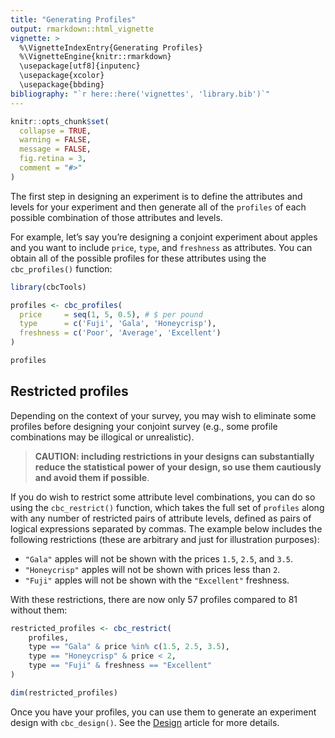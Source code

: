```yaml
---
title: "Generating Profiles"
output: rmarkdown::html_vignette
vignette: >
  %\VignetteIndexEntry{Generating Profiles}
  %\VignetteEngine{knitr::rmarkdown}
  \usepackage[utf8]{inputenc}
  \usepackage{xcolor}
  \usepackage{bbding}
bibliography: "`r here::here('vignettes', 'library.bib')`"
---
```


```r
knitr::opts_chunk$set(
  collapse = TRUE,
  warning = FALSE,
  message = FALSE,
  fig.retina = 3,
  comment = "#>"
)
```

The first step in designing an experiment is to define the attributes and levels for your experiment and then generate all of the `profiles` of each possible combination of those attributes and levels. 

For example, let's say you're designing a conjoint experiment about apples and you want to include `price`, `type`, and `freshness` as attributes. You can obtain all of the possible profiles for these attributes using the `cbc_profiles()` function:

```r
library(cbcTools)

profiles <- cbc_profiles(
  price     = seq(1, 5, 0.5), # $ per pound
  type      = c('Fuji', 'Gala', 'Honeycrisp'),
  freshness = c('Poor', 'Average', 'Excellent')
)

profiles
```

## Restricted profiles 

Depending on the context of your survey, you may wish to eliminate some profiles before designing your conjoint survey (e.g., some profile combinations may be illogical or unrealistic). 

> **CAUTION: including restrictions in your designs can substantially reduce the statistical power of your design, so use them cautiously and avoid them if possible**.

If you do wish to restrict some attribute level combinations, you can do so using the `cbc_restrict()` function, which takes the full set of `profiles` along with any number of restricted pairs of attribute levels, defined as pairs of logical expressions separated by commas. The example below includes the following restrictions (these are arbitrary and just for illustration purposes):

- `"Gala"` apples will not be shown with the prices `1.5`, `2.5`, and `3.5`.
- `"Honeycrisp"` apples will not be shown with prices less than `2`.
- `"Fuji"` apples will not be shown with the `"Excellent"` freshness.

With these restrictions, there are now only 57 profiles compared to 81 without them:

```r
restricted_profiles <- cbc_restrict(
    profiles,
    type == "Gala" & price %in% c(1.5, 2.5, 3.5),
    type == "Honeycrisp" & price < 2,
    type == "Fuji" & freshness == "Excellent"
)

dim(restricted_profiles)
```

Once you have your profiles, you can use them to generate an experiment design with `cbc_design()`. See the [Design](design.html) article for more details.
